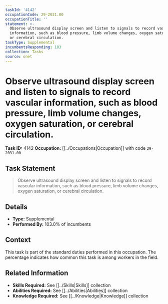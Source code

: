 ```yaml
---
taskId: '4142'
occupationCode: 29-2031.00
occupationTitle: ''
statement: >-
  Observe ultrasound display screen and listen to signals to record vascular
  information, such as blood pressure, limb volume changes, oxygen saturation,
  or cerebral circulation.
taskType: Supplemental
incumbentsResponding: 103
collection: Tasks
source: onet
---
```

# Observe ultrasound display screen and listen to signals to record vascular information, such as blood pressure, limb volume changes, oxygen saturation, or cerebral circulation.

**Task ID:** 4142
**Occupation:** [[../Occupations|Occupation]] with code `29-2031.00`

## Task Statement

> Observe ultrasound display screen and listen to signals to record vascular information, such as blood pressure, limb volume changes, oxygen saturation, or cerebral circulation.

## Details

- **Type:** Supplemental
- **Performed By:** 103.0% of incumbents

## Context

This task is part of the standard duties performed in this occupation. The percentage indicates how common this task is among workers in the field.

## Related Information

- **Skills Required:** See [[../Skills|Skills]] collection
- **Abilities Required:** See [[../Abilities|Abilities]] collection
- **Knowledge Required:** See [[../Knowledge|Knowledge]] collection
